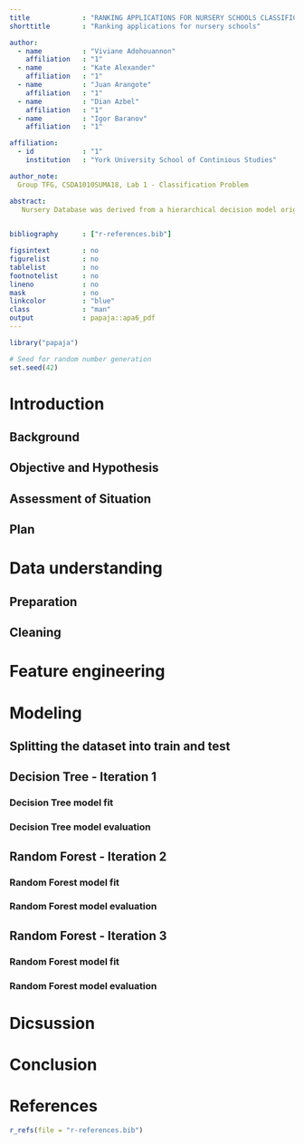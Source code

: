 ```yaml
---
title             : "RANKING APPLICATIONS FOR NURSERY SCHOOLS CLASSIFICATION PROBLEM"
shorttitle        : "Ranking applications for nursery schools"

author: 
  - name          : "Viviane Adohouannon"
    affiliation   : "1"
  - name          : "Kate Alexander"
    affiliation   : "1"
  - name          : "Juan Arangote"
    affiliation   : "1"
  - name          : "Dian Azbel"
    affiliation   : "1"
  - name          : "Igor Baranov"
    affiliation   : "1"

affiliation:
  - id            : "1"
    institution   : "York University School of Continious Studies"

author_note:
  Group TFG, CSDA1010SUMA18, Lab 1 - Classification Problem

abstract:
   Nursery Database was derived from a hierarchical decision model originally developed to rank applications for nursery schools
  

bibliography      : ["r-references.bib"]

figsintext        : no
figurelist        : no
tablelist         : no
footnotelist      : no
lineno            : no
mask              : no
linkcolor         : "blue"
class             : "man"
output            : papaja::apa6_pdf
---
```


```r
library("papaja")
```

```r
# Seed for random number generation
set.seed(42)
```


# Introduction
## Background
## Objective and Hypothesis
## Assessment of Situation
## Plan

# Data understanding
## Preparation
## Cleaning

# Feature engineering

# Modeling
## Splitting the dataset into train and test
## Decision Tree - Iteration 1
### Decision Tree model fit
### Decision Tree model evaluation

## Random Forest - Iteration 2
### Random Forest model fit
### Random Forest model evaluation

## Random Forest - Iteration 3
### Random Forest model fit
### Random Forest model evaluation

# Dicsussion

# Conclusion

\newpage

# References
```r
r_refs(file = "r-references.bib")
```

\begingroup
\setlength{\parindent}{-0.5in}
\setlength{\leftskip}{0.5in}

<div id = "refs"></div>
\endgroup

